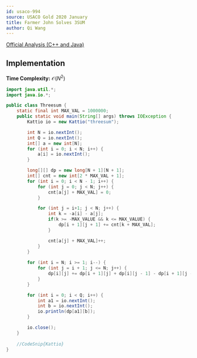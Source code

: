 ```yaml
---
id: usaco-994
source: USACO Gold 2020 January
title: Farmer John Solves 3SUM
author: Qi Wang
---
```


[Official Analysis (C++ and Java)](http://www.usaco.org/current/data/sol_threesum_gold_jan20.html)

## Implementation

**Time Complexity:** $\mathcal{O}(N^2)$

<LanguageSection>
<JavaSection>

```java
import java.util.*;
import java.io.*;

public class Threesum {
	static final int MAX_VAL = 1000000;
	public static void main(String[] args) throws IOException {
		Kattio io = new Kattio("threesum");

		int N = io.nextInt();
		int Q = io.nextInt();
		int[] a = new int[N];
		for (int i = 0; i < N; i++) {
			a[i] = io.nextInt();
		}

		long[][] dp = new long[N + 1][N + 1];
		int[] cnt = new int[2 * MAX_VAL + 1];
		for (int i = 0; i < N - 1; i++) {
			for (int j = 0; j < N; j++) {
				cnt[a[j] + MAX_VAL] = 0;
			}

			for (int j = i+1; j < N; j++) {
				int k = -a[i] - a[j];
				if(k >= -MAX_VALUE && k <= MAX_VALUE) {
					dp[i + 1][j + 1] += cnt[k + MAX_VAL];
				}

				cnt[a[j] + MAX_VAL]++;
			}
		}
		
		for (int i = N; i >= 1; i--) {
			for (int j = i + 1; j <= N; j++) {
				dp[i][j] += dp[i + 1][j] + dp[i][j - 1] - dp[i + 1][j - 1];
			}
		}

		for (int i = 0; i < Q; i++) {
			int a1 = io.nextInt();
			int b = io.nextInt();
			io.println(dp[a1][b]);
		}

		io.close();
	}
	
	//CodeSnip{Kattio}
}

```

</JavaSection>
</LanguageSection>
